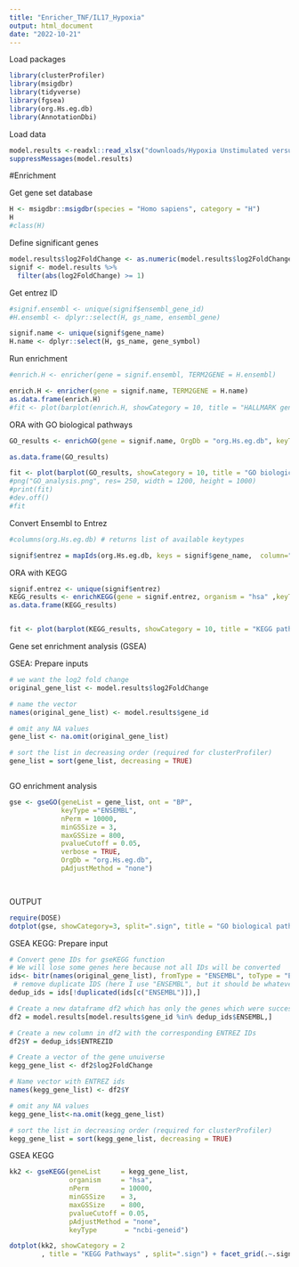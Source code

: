 ```yaml
---
title: "Enricher_TNF/IL17_Hypoxia"
output: html_document
date: "2022-10-21"
---
```

 Load packages

```r

library(clusterProfiler)
library(msigdbr)
library(tidyverse)
library(fgsea)
library(org.Hs.eg.db)
library(AnnotationDbi)

```
Load data

```r

model.results <-readxl::read_xlsx("downloads/Hypoxia Unstimulated versus Hypoxia TNF_IL17 complete.xlsx")
suppressMessages(model.results)

```

#Enrichment

Get gene set database
```r

H <- msigdbr::msigdbr(species = "Homo sapiens", category = "H")
H
#class(H)

```

Define significant genes
```r
model.results$log2FoldChange <- as.numeric(model.results$log2FoldChange)
signif <- model.results %>%
  filter(abs(log2FoldChange) >= 1)
```

Get entrez ID
```r
#signif.ensembl <- unique(signif$ensembl_gene_id)
#H.ensembl <- dplyr::select(H, gs_name, ensembl_gene)

signif.name <- unique(signif$gene_name)
H.name <- dplyr::select(H, gs_name, gene_symbol)

```

Run enrichment
```r

#enrich.H <- enricher(gene = signif.ensembl, TERM2GENE = H.ensembl)

enrich.H <- enricher(gene = signif.name, TERM2GENE = H.name)
as.data.frame(enrich.H)
#fit <- plot(barplot(enrich.H, showCategory = 10, title = "HALLMARK gene set"))

```
ORA with GO biological pathways
```r

GO_results <- enrichGO(gene = signif.name, OrgDb = "org.Hs.eg.db", keyType = "SYMBOL", ont = "BP")

as.data.frame(GO_results)

```

```r

fit <- plot(barplot(GO_results, showCategory = 10, title = "GO biological pathways"))
#png("GO_analysis.png", res= 250, width = 1200, height = 1000)
#print(fit)
#dev.off()
#fit
```
Convert Ensembl to Entrez
```r
#columns(org.Hs.eg.db) # returns list of available keytypes

signif$entrez = mapIds(org.Hs.eg.db, keys = signif$gene_name,  column="ENTREZID",keytype="SYMBOL",multiVals="first")

```

ORA with KEGG
```r

signif.entrez <- unique(signif$entrez)
KEGG_results <- enrichKEGG(gene = signif.entrez, organism = "hsa" ,keyType = "ncbi-geneid")
as.data.frame(KEGG_results)


fit <- plot(barplot(KEGG_results, showCategory = 10, title = "KEGG pathways"))
```
Gene set enrichment analysis (GSEA)

GSEA: Prepare inputs
```r
# we want the log2 fold change 
original_gene_list <- model.results$log2FoldChange

# name the vector
names(original_gene_list) <- model.results$gene_id

# omit any NA values 
gene_list <- na.omit(original_gene_list)

# sort the list in decreasing order (required for clusterProfiler)
gene_list = sort(gene_list, decreasing = TRUE)



```

GO enrichment analysis
```r
gse <- gseGO(geneList = gene_list, ont = "BP", 
             keyType ="ENSEMBL", 
             nPerm = 10000, 
             minGSSize = 3, 
             maxGSSize = 800, 
             pvalueCutoff = 0.05, 
             verbose = TRUE, 
             OrgDb = "org.Hs.eg.db", 
             pAdjustMethod = "none")

    

```

OUTPUT
```r
require(DOSE)
dotplot(gse, showCategory=3, split=".sign", title = "GO biological pathways") + facet_grid(.~.sign)

```
GSEA KEGG: Prepare input
```r

# Convert gene IDs for gseKEGG function
# We will lose some genes here because not all IDs will be converted
ids<- bitr(names(original_gene_list), fromType = "ENSEMBL", toType = "ENTREZID", OrgDb= "org.Hs.eg.db")
 # remove duplicate IDS (here I use "ENSEMBL", but it should be whatever was selected as keyType)
dedup_ids = ids[!duplicated(ids[c("ENSEMBL")]),]

# Create a new dataframe df2 which has only the genes which were successfully mapped using the bitr function above
df2 = model.results[model.results$gene_id %in% dedup_ids$ENSEMBL,]

# Create a new column in df2 with the corresponding ENTREZ IDs
df2$Y = dedup_ids$ENTREZID

# Create a vector of the gene unuiverse
kegg_gene_list <- df2$log2FoldChange

# Name vector with ENTREZ ids
names(kegg_gene_list) <- df2$Y

# omit any NA values 
kegg_gene_list<-na.omit(kegg_gene_list)

# sort the list in decreasing order (required for clusterProfiler)
kegg_gene_list = sort(kegg_gene_list, decreasing = TRUE)


```

GSEA KEGG
```r
kk2 <- gseKEGG(geneList     = kegg_gene_list,
               organism     = "hsa",
               nPerm        = 10000,
               minGSSize    = 3,
               maxGSSize    = 800,
               pvalueCutoff = 0.05,
               pAdjustMethod = "none",
               keyType       = "ncbi-geneid")
```

```r
dotplot(kk2, showCategory = 2
        , title = "KEGG Pathways" , split=".sign") + facet_grid(.~.sign)

```